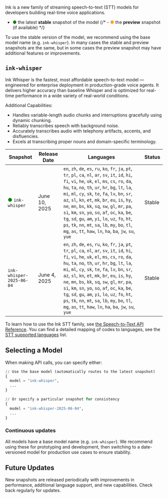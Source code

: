 Ink is a new family of streaming speech-to-text (STT) models for developers building real-time voice applications.

- <span style="color: green;">●</span> the latest **stable** snapshot of the model
  {/* - <span style="color: orange;">●</span> the **preview** snapshot (if available) */}

To use the stable version of the model, we recommend using the base model name (e.g. `ink-whisper`).
In many cases the stable and preview snapshots are the same, but in some cases the preview snapshot may have additional features or improvements.

## `ink-whisper`

Ink Whisper is the fastest, most affordable speech-to-text model — engineered for enterprise deployment in production-grade voice agents. It delivers higher accuracy than baseline Whisper and is optimized for real-time performance in a wide variety of real-world conditions.

Additional Capabilities:

- Handles variable-length audio chunks and interruptions gracefully using dynamic chunking.
- Reliably transcribes speech with background noise.
- Accurately transcribes audio with telephony artifacts, accents, and disfluencies.
- Excels at transcribing proper nouns and domain-specific terminology.

| Snapshot                                                | Release Date      | Languages                                                  | Status |
| ------------------------------------------------------- | ----------------- | ---------------------------------------------------------- | ------ |
| <span style="color: green;">●</span> `ink-whisper` | June 10, 2025 | `en`, `zh`, `de`, `es`, `ru`, `ko`, `fr`, `ja`, `pt`, `tr`, `pl`, `ca`, `nl`, `ar`, `sv`, `it`, `id`, `hi`, `fi`, `vi`, `he`, `uk`, `el`, `ms`, `cs`, `ro`, `da`, `hu`, `ta`, `no`, `th`, `ur`, `hr`, `bg`, `lt`, `la`, `mi`, `ml`, `cy`, `sk`, `te`, `fa`, `lv`, `bn`, `sr`, `az`, `sl`, `kn`, `et`, `mk`, `br`, `eu`, `is`, `hy`, `ne`, `mn`, `bs`, `kk`, `sq`, `sw`, `gl`, `mr`, `pa`, `si`, `km`, `sn`, `yo`, `so`, `af`, `oc`, `ka`, `be`, `tg`, `sd`, `gu`, `am`, `yi`, `lo`, `uz`, `fo`, `ht`, `ps`, `tk`, `nn`, `mt`, `sa`, `lb`, `my`, `bo`, `tl`, `mg`, `as`, `tt`, `haw`, `ln`, `ha`, `ba`, `jw`, `su`, `yue` | Stable |
| `ink-whisper-2025-06-04` | June 4, 2025 | `en`, `zh`, `de`, `es`, `ru`, `ko`, `fr`, `ja`, `pt`, `tr`, `pl`, `ca`, `nl`, `ar`, `sv`, `it`, `id`, `hi`, `fi`, `vi`, `he`, `uk`, `el`, `ms`, `cs`, `ro`, `da`, `hu`, `ta`, `no`, `th`, `ur`, `hr`, `bg`, `lt`, `la`, `mi`, `ml`, `cy`, `sk`, `te`, `fa`, `lv`, `bn`, `sr`, `az`, `sl`, `kn`, `et`, `mk`, `br`, `eu`, `is`, `hy`, `ne`, `mn`, `bs`, `kk`, `sq`, `sw`, `gl`, `mr`, `pa`, `si`, `km`, `sn`, `yo`, `so`, `af`, `oc`, `ka`, `be`, `tg`, `sd`, `gu`, `am`, `yi`, `lo`, `uz`, `fo`, `ht`, `ps`, `tk`, `nn`, `mt`, `sa`, `lb`, `my`, `bo`, `tl`, `mg`, `as`, `tt`, `haw`, `ln`, `ha`, `ba`, `jw`, `su`, `yue` | Stable |

To learn how to use the Ink STT family, see [the Speech-to-Text API Reference](/api-reference/stt/stt). You can find a detailed mapping of codes to languages, see the [STT supported languages](/api-reference/stt/stt#request.query.language) list.


## Selecting a Model

When making API calls, you can specify either:

```python
// Use the base model (automatically routes to the latest snapshot)
{
  model = "ink-whisper",
  ...
}

// Or specify a particular snapshot for consistency
{
  model = "ink-whisper-2025-06-04",
  ...
}
```

### Continuous updates

All models have a base model name (e.g. `ink-whisper`).
We recommend using these for prototyping and development, then switching to a date-versioned model for production use cases to ensure stability.

## Future Updates

New snapshots are released periodically with improvements in performance, additional language support, and new capabilities. Check back regularly for updates.